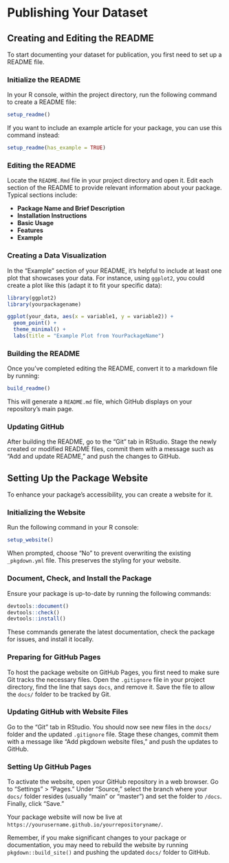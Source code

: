 # Publishing Your Dataset {#sec-datapublication}

## Creating and Editing the README

To start documenting your dataset for publication, you first need to set up a README file.

### Initialize the README

In your R console, within the project directory, run the following command to create a README file:

```r
setup_readme()
```

If you want to include an example article for your package, you can use this command instead:

```r
setup_readme(has_example = TRUE)
```

### Editing the README

Locate the `README.Rmd` file in your project directory and open it. Edit each section of the README to provide relevant information about your package. Typical sections include:

- **Package Name and Brief Description**
- **Installation Instructions**
- **Basic Usage**
- **Features**
- **Example**

### Creating a Data Visualization

In the "Example" section of your README, it’s helpful to include at least one plot that showcases your data. For instance, using `ggplot2`, you could create a plot like this (adapt it to fit your specific data):

```r
library(ggplot2)
library(yourpackagename)

ggplot(your_data, aes(x = variable1, y = variable2)) +
  geom_point() +
  theme_minimal() +
  labs(title = "Example Plot from YourPackageName")
```

### Building the README

Once you’ve completed editing the README, convert it to a markdown file by running:

```r
build_readme()
```

This will generate a `README.md` file, which GitHub displays on your repository's main page.

### Updating GitHub

After building the README, go to the "Git" tab in RStudio. Stage the newly created or modified README files, commit them with a message such as "Add and update README," and push the changes to GitHub.

## Setting Up the Package Website

To enhance your package's accessibility, you can create a website for it.

### Initializing the Website

Run the following command in your R console:

```r
setup_website()
```

When prompted, choose "No" to prevent overwriting the existing `_pkgdown.yml` file. This preserves the styling for your website.

### Document, Check, and Install the Package

Ensure your package is up-to-date by running the following commands:

```r
devtools::document()
devtools::check()
devtools::install()
```

These commands generate the latest documentation, check the package for issues, and install it locally.

### Preparing for GitHub Pages

To host the package website on GitHub Pages, you first need to make sure Git tracks the necessary files. Open the `.gitignore` file in your project directory, find the line that says `docs`, and remove it. Save the file to allow the `docs/` folder to be tracked by Git.

### Updating GitHub with Website Files

Go to the "Git" tab in RStudio. You should now see new files in the `docs/` folder and the updated `.gitignore` file. Stage these changes, commit them with a message like "Add pkgdown website files," and push the updates to GitHub.

### Setting Up GitHub Pages

To activate the website, open your GitHub repository in a web browser. Go to "Settings" > "Pages." Under "Source," select the branch where your `docs/` folder resides (usually "main" or "master") and set the folder to `/docs`. Finally, click "Save."

Your package website will now be live at `https://yourusername.github.io/yourrepositoryname/`.

Remember, if you make significant changes to your package or documentation, you may need to rebuild the website by running `pkgdown::build_site()` and pushing the updated `docs/` folder to GitHub.